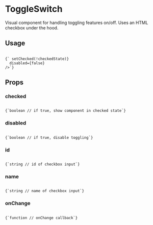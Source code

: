 
# ToggleSwitch

Visual component for handling toggling features on/off. Uses an HTML checkbox 
under the hood.

<h2 style={{ marginTop: 0}}>Usage</h2>

<Code language="js">
{`<ToggleSwitch
  id="lolSwitch"
  name="lol"
  checked={checkedState}
  onChange={() => setChecked(!checkedState)}
  disabled={false}
/>`}
</Code>

## Props

### checked

<Code language="js">
{`boolean // if true, show component in checked state`}
</Code>

### disabled

<Code language="js">
{`boolean // if true, disable toggling`}
</Code>

### id

<Code language="js">
{`string // id of checkbox input`}
</Code>

### name

<Code language="js">
{`string // name of checkbox input`}
</Code>

### onChange

<Code language="js">
{`function // onChange callback`}
</Code>